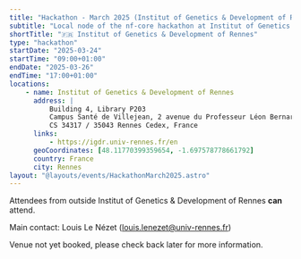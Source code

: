 ```yaml
---
title: "Hackathon - March 2025 (Institut of Genetics & Development of Rennes)"
subtitle: "Local node of the nf-core hackathon at Institut of Genetics & Development of Rennes, France"
shortTitle: "🇫🇷 Institut of Genetics & Development of Rennes"
type: "hackathon"
startDate: "2025-03-24"
startTime: "09:00+01:00"
endDate: "2025-03-26"
endTime: "17:00+01:00"
locations:
    - name: Institut of Genetics & Development of Rennes
      address: |
          Building 4, Library P203
          Campus Santé de Villejean, 2 avenue du Professeur Léon Bernard
          CS 34317 / 35043 Rennes Cedex, France
      links:
          - https://igdr.univ-rennes.fr/en
      geoCoordinates: [48.11770399359654, -1.697578778661792]
      country: France
      city: Rennes
layout: "@layouts/events/HackathonMarch2025.astro"
---
```


Attendees from outside Institut of Genetics & Development of Rennes **can** attend.

Main contact: Louis Le Nézet ([louis.lenezet@univ-rennes.fr](mailto:louis.lenezet@univ-rennes.fr))

Venue not yet booked, please check back later for more information.
